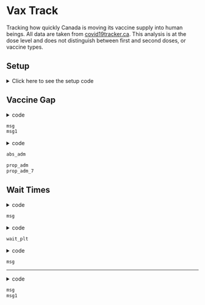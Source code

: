 Vax Track
=========

Tracking how quickly Canada is moving its vaccine supply into human beings. All
data are taken from [covid19tracker.ca](https://covid19tracker.ca). This 
analysis is at the dose level and does not distinguish between first and second
doses, or vaccine types.

## Setup

<details><summary>Click here to see the setup code</summary>

Load packages and import data:

```r
knitr::opts_chunk$set(message = FALSE)
setwd('~/MyProjects/COVID19/VaxTrack/')
library(jsonlite)
library(tidyverse)
theme_set(theme_bw())
library(lubridate)
url = 'https://api.covid19tracker.ca/reports?fill_dates=true'
upd = fromJSON(url)
dat_can = upd$data
# head(dat_can)
# tail(dat_can)
summary(dat_can)
dat_can$date = ymd(dat_can$date)
# summary(dat_can)

dat_vax = (dat_can
		   %>% filter(!is.na(total_vaccines_distributed))
		   %>% select(date,change_vaccinations,
		   		   change_vaccines_distributed,total_vaccinations,
		   		   total_vaccines_distributed))
# dim(dat_vax)
# head(dat_vax)
```

Function definitions:

```r
# This is the least graceful way I could have done this, but it works.
avg_wait = function(dat_vax){
	pos = 1
	dist = 0
	vaxxed = 0
	i = 0
	counted = 0
	avg_df = data.frame(Time = NA, Doses = NA, .vaxxed = NA,
						.counted = NA, .leftover = NA,
						.dist = NA, .pos = NA)
	for (i in 1:nrow(dat_vax)){
		leftover = dist - vaxxed
		dist = dat_vax[pos,'total_vaccines_distributed']
		vaxxed = dat_vax[i,'total_vaccinations']
		new_vaxxed = dat_vax[i,'change_vaccinations']
		if (vaxxed <= dist){
			timediff = dat_vax[i, 'date'] - dat_vax[pos, 'date']
			avg_df = rbind(avg_df, data.frame(Time = timediff, 
											  Doses = new_vaxxed,
											  .vaxxed = vaxxed, 
											  .counted = counted,
											  .leftover = leftover,
											  .dist = dist, .pos = pos))
			counted = counted + new_vaxxed
		} else {
			timediff = dat_vax[i, 'date'] - dat_vax[pos, 'date']
			avg_df = rbind(avg_df, data.frame(Time = timediff, Doses = leftover,
											  .vaxxed = vaxxed, 
											  .counted = counted,
											  .leftover = leftover,
											  .dist = dist, .pos = pos))
			counted = counted + leftover
			new_vaxxed = new_vaxxed - leftover
			pos = pos + 1
			dist = dat_vax[pos, 'total_vaccines_distributed']
			while (dist < vaxxed){
				avail = dist - counted
				timediff = dat_vax[i, 'date'] - dat_vax[pos, 'date']
				avg_df = rbind(avg_df, data.frame(Time = timediff,
												  Doses = avail,
											  .vaxxed = vaxxed, 
											  .counted = counted,
											  .leftover = leftover,
											  .dist = dist, .pos = pos))
				counted = counted + avail
				new_vaxxed = new_vaxxed - avail
				pos = pos + 1
				dist = dat_vax[pos, 'total_vaccines_distributed']
				if (pos > i){
					stop('pos > i')
				}
			}
			timediff = dat_vax[i, 'date'] - dat_vax[pos, 'date']
			avg_df = rbind(avg_df, data.frame(Time = timediff, Doses = new_vaxxed,
											  .vaxxed = vaxxed, 
											  .counted = counted,
											  .leftover = leftover,
											  .dist = dist, .pos = pos))
			counted = counted + new_vaxxed
		}
	}
	avg_df = na.omit(avg_df)
	return(avg_df)
}

roll_avg = function(x, n){
	if (length(x) <= n){
		stop('vector needs to be longer than window')
	}
	v_avg = rep(NA, n-1)
	for (i in n:length(x)){
		avg = mean(x[(i-n+1):i], na.rm = TRUE)
		v_avg = c(v_avg, avg)
	}
	return(v_avg)
}

get_wait = function(df){
	wait = sum(df$Time*df$Doses)/sum(df$Doses)
}
```

</details>

## Vaccine Gap

<details><summary>code</summary>
```r
dist_tot = dat_vax[nrow(dat_vax),'total_vaccines_distributed']
admn_tot = dat_vax[nrow(dat_vax),'total_vaccinations']
msg = paste('So far Canada has distributed ', 
			format(dist_tot, nsmall = 1, big.mark = ','), 
			' vaccine doses, and ',
			format(admn_tot, nsmall = 1, big.mark = ','), 
			' of those have been administered.', sep = '')
msg1 = paste('This is a cumulative administration rate of ', 
			100*round(admn_tot/dist_tot, 4), '%', sep = '')
```
</details>

```r
msg
msg1
```

<details><summary>code</summary>
```r
# head(dat_vax)
dat_tot_long = (dat_vax
				%>% select(-change_vaccinations, 
						   -change_vaccines_distributed)
				%>% gather(Variable, Count, -date)
				%>% mutate(Variable = factor(Variable, 
											 levels = c('total_vaccines_distributed',
											 		   'total_vaccinations'))))
# head(dat_tot_long)
abs_adm = ggplot(dat_tot_long, aes(date, Count, fill = Variable)) +
	geom_area(alpha = 0.5, position = 'identity') +
	scale_fill_manual(values = c('sienna4', 'sienna1'), 
					  labels = c('doses distributed','doses administered'),
					  name = NULL) +
	xlab('Date') +
	ggtitle('Total cumulative doses distributed\nand administered over time')
abs_adm
dat_vax = (dat_vax
		   %>% mutate(prop_dist = 
		   		   	total_vaccinations/total_vaccines_distributed,
		   		   prop_7 = roll_avg(prop_dist, 7)))
prop_adm = ggplot(dat_vax, aes(date, prop_dist)) +
	geom_line() +
	xlab('Date') +
	ylab('Proportion Administered') +
	ggtitle('Instantaneous proportion of delivered doses\nthat have been administered')

prop_adm_7 = ggplot(dat_vax, aes(date, prop_7)) +
	geom_line() +
	xlab('Date') +
	ylab('Proportion Administered') +
	ggtitle('Rolling 7-day average of proportion of delivered doses\nthat have been administered')
```
</details>

```r
abs_adm
```
```r
prop_adm
prop_adm_7
```


## Wait Times

<details><summary>code</summary>
```r
wt_df = avg_wait(dat_vax)
wait = get_wait(wt_df)
msg = paste('Vaccine doses have waited an average of', round(wait,1), 'days between being distributed and being administered.')
```
</details>

```r
msg
```

<details><summary>code</summary>
```r
wait_df = data.frame(Wait = NA)

for(i in 2:nrow(dat_vax)){
	wait_df = rbind(wait_df, 
					data.frame(Wait = get_wait(avg_wait(dat_vax[1:i,]))))
}
wait_df = na.omit(wait_df)
# head(wait_df)
wait_df$Date = dat_vax[-1,'date']

wait_plt = ggplot(wait_df, aes(Date, Wait)) +
	geom_line() +
	ylab('Wait Time (Days)') +
	ggtitle('Cumulative average time it takes a vaccine dose\nto go from distribution to administration\nin Canada')
```
</details>

```r
wait_plt
```

<details><summary>code</summary>
```r
n = nrow(wt_df)
dist = wt_df[n,'.dist']
vaxxed = wt_df[n,'.vaxxed']
leftover = dist - vaxxed
pos = wt_df[n,'.pos']
timediff = today() - dat_vax[pos, 'date']

avg_wt = data.frame(Time = timediff, Doses = leftover)
# avg_wt

for (i in (pos+1):nrow(dat_vax)){
	i = i + 1
	i
	dat_vax[i,]
	timediff = today() - dat_vax[i, 'date']
	timediff
	avg_wt = rbind(avg_wt,
				   data.frame(Time = timediff,
				   		   Doses = dat_vax[i, 'change_vaccines_distributed']))
	avg_wt
}

avg_wt = na.omit(avg_wt)

new_wt = sum(avg_wt$Time * avg_wt$Doses)/sum(avg_wt$Doses)

msg = paste('Current unadministerd doses have been waiting an average of',
			round(new_wt,1), 'days.')
```
</details>

```r
msg
```

---

<details><summary>code</summary>
```r
msg = paste('This website was last updated', today())
msg1 = paste('The most recent data are from', max(dat_vax$date))
```
</details>

```r
msg
msg1
```

